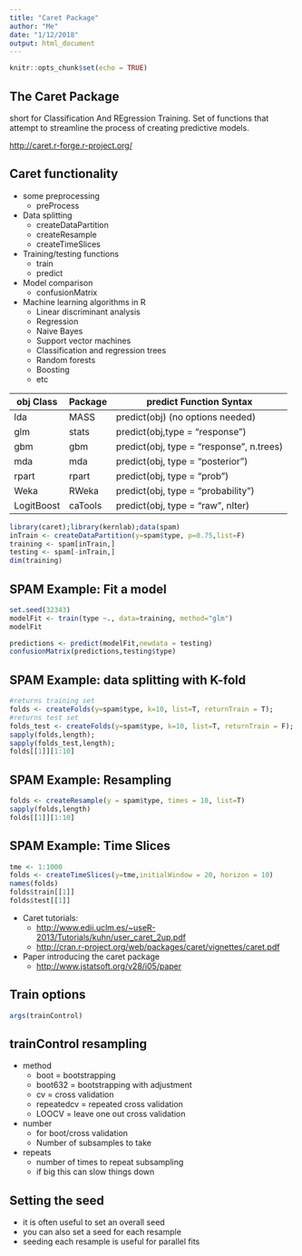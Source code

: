 ```yaml
---
title: "Caret Package"
author: "Me"
date: "1/12/2018"
output: html_document
---
```


```r
knitr::opts_chunk$set(echo = TRUE)
```

## The Caret Package

short for Classification And REgression Training. Set of functions that attempt to streamline the process of creating predictive models.

<http://caret.r-forge.r-project.org/>

## Caret functionality

* some preprocessing
    - preProcess
* Data splitting
    - createDataPartition
    - createResample
    - createTimeSlices
* Training/testing functions
    - train
    - predict
* Model comparison
    - confusionMatrix
* Machine learning algorithms in R
    - Linear discriminant analysis
    - Regression
    - Naive Bayes
    - Support vector machines
    - Classification and regression trees
    - Random forests
    - Boosting
    - etc
    
| obj Class | Package | predict Function Syntax |
|-----------|---------|---|
| lda | MASS | predict(obj) (no options needed)|
| glm | stats | predict(obj,type = "response") |
| gbm | gbm | predict(obj, type = "response", n.trees) |
| mda | mda | predict(obj, type = "posterior") |
| rpart | rpart | predict(obj, type = "prob") |
| Weka | RWeka | predict(obj, type = "probability") |
| LogitBoost | caTools | predict(obj, type = "raw", nIter) |

```r
library(caret);library(kernlab);data(spam)
inTrain <- createDataPartition(y=spam$type, p=0.75,list=F)
training <- spam[inTrain,]
testing <- spam[-inTrain,]
dim(training)
```

## SPAM Example: Fit a model

```r
set.seed(32343)
modelFit <- train(type ~., data=training, method="glm")
modelFit
```


```r
predictions <- predict(modelFit,newdata = testing)
confusionMatrix(predictions,testing$type)
```

## SPAM Example: data splitting with K-fold

```r
#returns training set
folds <- createFolds(y=spam$type, k=10, list=T, returnTrain = T);
#returns test set
folds_test <- createFolds(y=spam$type, k=10, list=T, returnTrain = F);
sapply(folds,length);
sapply(folds_test,length);
folds[[1]][1:10]
```

## SPAM Example: Resampling

```r
folds <- createResample(y = spam$type, times = 10, list=T)
sapply(folds,length)
folds[[1]][1:10]
```

## SPAM Example: Time Slices

```r
tme <- 1:1000
folds <- createTimeSlices(y=tme,initialWindow = 20, horizon = 10)
names(folds)
folds$train[[1]]
folds$test[[1]]
```

* Caret tutorials:
    - <http://www.edii.uclm.es/~useR-2013/Tutorials/kuhn/user_caret_2up.pdf>
    - <http://cran.r-project.org/web/packages/caret/vignettes/caret.pdf>
* Paper introducing the caret package
    - <http://www.jstatsoft.org/v28/i05/paper>
    
## Train options

```r
args(trainControl)
```

## trainControl resampling

* method
    - boot = bootstrapping
    - boot632 = bootstrapping with adjustment
    - cv = cross validation
    - repeatedcv = repeated cross validation
    - LOOCV = leave one out cross validation
* number
    - for boot/cross validation
    - Number of subsamples to take
* repeats
    - number of times to repeat subsampling
    - if big this can slow things down

## Setting the seed

* it is often useful to set an overall seed
* you can also set a seed for each resample
* seeding each resample is useful for parallel fits
